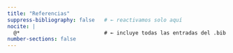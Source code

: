 ```yaml
---
title: "Referencias"
suppress-bibliography: false   # ← reactivamos solo aquí
nocite: |
  @*                           # ← incluye todas las entradas del .bib
number-sections: false
---
```

